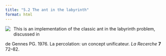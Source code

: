 ```yaml
---
title: "5.2 The ant in the labyrinth"
format: html
---
```


[![](5.2-antLabyrinth.png)](5.2-antLabyrinth.nlogo){style="float:left; margin-right:10px; margin-bottom:5px;"} This is an implementation of the classic ant in the labyrinth problem, discussed in

de Gennes PG. 1976. La percolation: un concept unificateur. _La Recerche_ **7** 72–82.
